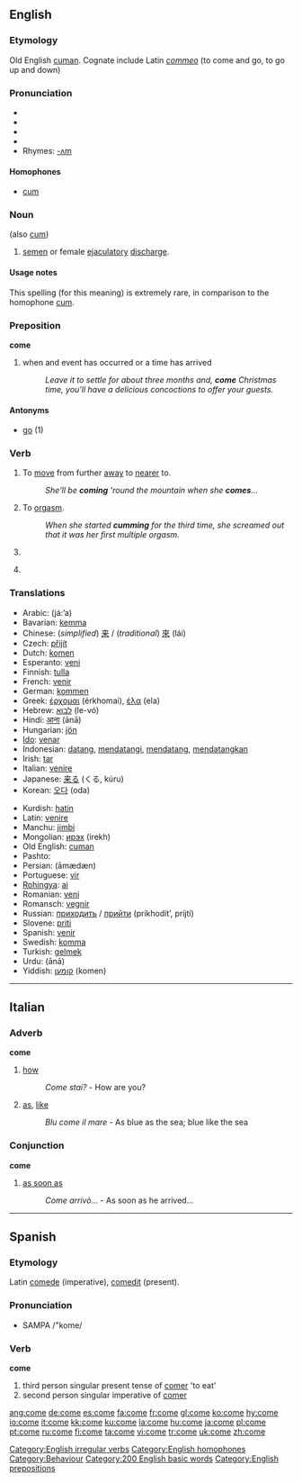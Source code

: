 ==English==

{{rank|old|came|men|107|come|without|make|def}}

===Etymology===
Old English [[cuman]]. Cognate include Latin ''[[commeo]]'' (to come and go, to go up and down)

===Pronunciation===
*{{AHD|/kŭm/}}
*{{IPA|/kʌm/}}
*{{SAMPA|/kVm/}}
*{{audio|en-us-come.ogg|Audio (US)}}
*Rhymes: [[Rhymes:English:-ʌm|-ʌm]]

====Homophones====
* [[cum]]

===Noun===
{{en-noun|-}} (also [[cum]])

# {{slang}} [[semen]] or female [[ejaculatory]] [[discharge]].

====Usage notes====
This spelling (for this meaning) is extremely rare, in comparison to the homophone [[cum]].

===Preposition===
'''come'''

# when and event has occurred or a time has arrived
#: ''Leave it to settle for about three months and, '''come''' Christmas time, you'll have a delicious concoctions to offer your guests.''

====Antonyms====
*[[go]] (1)

===Verb===
{{en-verb|comes|[[coming]] ''or archaic'' [[come]]|[[came]]}}

# To [[move]] from further [[away]] to [[near]]er to.
#:''She'll be '''coming''' 'round the mountain when she '''comes'''...''
# {{slang}} {{alternative spelling of|[[cum]]}}  To [[orgasm]].
#:''When she started '''cumming''' for the third time, she screamed out that it was her first multiple orgasm.''
# {{CE}} {{present participle of|[[come]]}}
# {{cattag|US|obsolete}} {{present participle of|[[come]]}}

===Translations===
{{top}}
*Arabic: {{ARchar|[[جاء]]}} (já:’a)
*Bavarian: [[kemma]]
*Chinese: (''simplified'') [[来]] / (''traditional'') [[來]] (lái)
*Czech: [[přijít]]
*Dutch: [[komen]]
*Esperanto: [[veni#Esperanto|veni]]
*Finnish: [[tulla]]
*French: [[venir]]
*German: [[kommen]]
*Greek: [[έρχομαι]] (érkhomai), [[έλα]] (ela)
*Hebrew: [[לבוא]] (le-vó)
*Hindi: [[आना]] (ānā)
*Hungarian: [[jön]]
*[[Ido]]: [[venar]]
*Indonesian: [[datang]], [[datang|mendatangi]], [[datang|mendatang]], [[datang|mendatangkan]]
*Irish: [[tar#Irish|tar]]
*Italian: [[venire]]
*Japanese: [[来る]] (くる, kúru)
*Korean: [[오다]] (oda)
{{mid}}
*Kurdish: [[hatin]]
*Latin: [[venire]]
*Manchu: [[jimbi]]
*Mongolian: [[ирэх]] (irekh)
*Old English: [[cuman]]
*Pashto: {{FAchar|[[راتلل]]}}
*Persian: {{FAchar|[[امدن|آمَدَن]]}} (āmædæn)
*Portuguese: [[vir]]
*[[Rohingya]]: [[ai]]
*Romanian: [[veni]]
*Romansch: [[vegnir]]
*Russian: [[приходить]] / [[прийти]] (prikhodít’, prijtí)
*Slovene: [[priti]]
*Spanish: [[venir]]
*Swedish: [[komma]]
*Turkish: [[gelmek]]
*Urdu: {{URchar|[[انا|آنا]]}} (ānā)
*Yiddish: [[קומען]] (komen)
{{bottom}}

----

==Italian==

===Adverb===
'''come'''

# [[how]]          
#:''Come stai?'' - How are you?
# [[as]], [[like]]
#:''Blu come il mare'' - As blue as the sea; blue like the sea

===Conjunction===
'''come'''

# [[as soon as]]
#:''Come arrivò...'' - As soon as he arrived...

----

==Spanish==

===Etymology===
Latin [[comede]] (imperative), [[comedit]] (present).

===Pronunciation===
*SAMPA /"kome/

===Verb===
'''come'''

# third person singular present tense of [[comer]] 'to eat'
# second person singular imperative of [[comer]]

[[Category:English irregular verbs]]
[[Category:English homophones]]
[[Category:Behaviour]]
[[Category:200 English basic words]]
[[Category:English prepositions]]

[[ang:come]]
[[de:come]]
[[es:come]]
[[fa:come]]
[[fr:come]]
[[gl:come]]
[[ko:come]]
[[hy:come]]
[[io:come]]
[[it:come]]
[[kk:come]]
[[ku:come]]
[[la:come]]
[[hu:come]]
[[ja:come]]
[[pl:come]]
[[pt:come]]
[[ru:come]]
[[fi:come]]
[[ta:come]]
[[vi:come]]
[[tr:come]]
[[uk:come]]
[[zh:come]]